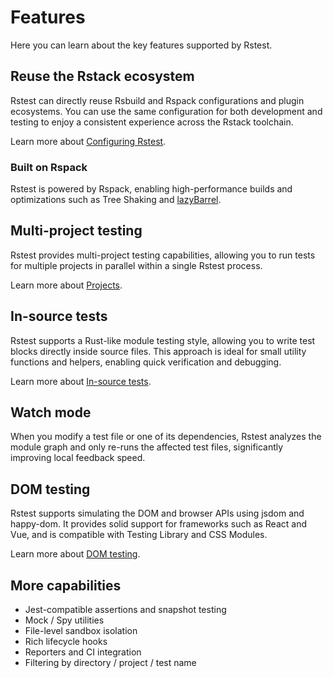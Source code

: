 # Features

Here you can learn about the key features supported by Rstest.

## Reuse the Rstack ecosystem

Rstest can directly reuse Rsbuild and Rspack configurations and plugin ecosystems. You can use the same configuration for both development and testing to enjoy a consistent experience across the Rstack toolchain.

Learn more about [Configuring Rstest](/guide/basic/configure-rstest).

### Built on Rspack

Rstest is powered by Rspack, enabling high-performance builds and optimizations such as Tree Shaking and [lazyBarrel](https://rspack.dev/config/experiments#experimentslazybarrel).

## Multi-project testing

Rstest provides multi-project testing capabilities, allowing you to run tests for multiple projects in parallel within a single Rstest process.

Learn more about [Projects](/config/test/projects).

## In-source tests

Rstest supports a Rust-like module testing style, allowing you to write test blocks directly inside source files. This approach is ideal for small utility functions and helpers, enabling quick verification and debugging.

Learn more about [In-source tests](/config/test/includeSource).

## Watch mode

When you modify a test file or one of its dependencies, Rstest analyzes the module graph and only re-runs the affected test files, significantly improving local feedback speed.

## DOM testing

Rstest supports simulating the DOM and browser APIs using jsdom and happy-dom. It provides solid support for frameworks such as React and Vue, and is compatible with Testing Library and CSS Modules.

Learn more about [DOM testing](/config/test/testEnvironment).

## More capabilities

- Jest-compatible assertions and snapshot testing
- Mock / Spy utilities
- File-level sandbox isolation
- Rich lifecycle hooks
- Reporters and CI integration
- Filtering by directory / project / test name
